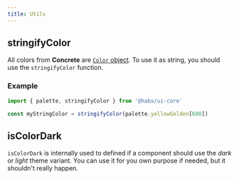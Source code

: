 ```yaml
---
title: Utils
---
```


## stringifyColor

All colors from **Concrete** are [`Color` object](https://github.com/Marak/colors.js).
To use it as string, you should use the `stringifyColor` function.

### Example

```jsx
import { palette, stringifyColor } from '@habx/ui-core'

const myStringColor = stringifyColor(palette.yellowGolden[600])
```

## isColorDark

`isColorDark` is internally used to defined if a component should use the _dark_ or _light_ theme variant.
You can use it for you own purpose if needed, but it shouldn't really happen.

